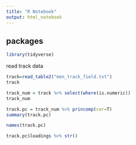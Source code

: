 ```yaml
---
title: "R Notebook"
output: html_notebook
---
```


## packages

```r
library(tidyverse)
```

read track data

```r
track=read_table2("men_track_field.txt")
track
```

```r
track_num = track %>% select(where(is.numeric))
track_num
```

```r
track.pc = track_num %>% princomp(cor=T)
summary(track.pc)
```

```r
names(track.pc)
```

```r
track.pc$loadings %>% str()
```

